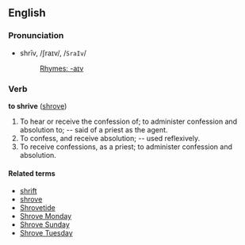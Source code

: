 ==English==
===Pronunciation===
*shrīv, /ʃraɪv/, /<tt>SraIv</tt>/
*:[[Rhymes:English:-aɪv|Rhymes: -aɪv]]

===Verb===
'''to shrive''' ([[shrove]])<!-- other forms? -->

#To hear or receive the confession of; to administer confession and absolution to; -- said of a priest as the agent.
#To confess, and receive absolution; -- used reflexively.
#To receive confessions, as a priest; to administer confession and absolution.

====Related terms====
*[[shrift]]
*[[shrove]]
*[[Shrovetide]]
*[[Shrove Monday]]
*[[Shrove Sunday]]
*[[Shrove Tuesday]]